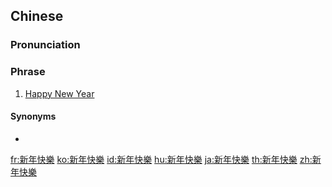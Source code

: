 {{also|新年快乐}}
==Chinese==
{{zh-forms|s=新年快乐|type=22}}

===Pronunciation===
{{zh-pron
|m=xīnnián kuàilè
|c=san1 nin4 faai3 lok6
|h=pfs=sîn-ngièn khoai-lo̍k
|mn=sin-nî khoài-lo̍k
|cat=ph
}}

===Phrase===
{{zh-phrase}}

# [[Happy New Year]]

====Synonyms====
* {{zh-l|新年好}}

[[fr:新年快樂]]
[[ko:新年快樂]]
[[id:新年快樂]]
[[hu:新年快樂]]
[[ja:新年快樂]]
[[th:新年快樂]]
[[zh:新年快樂]]